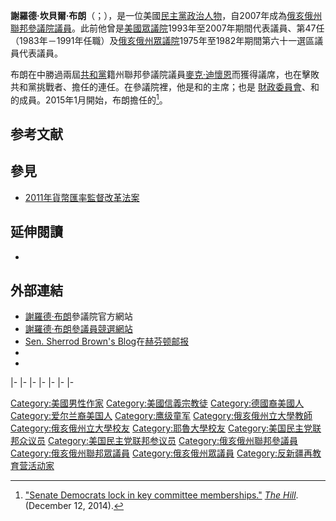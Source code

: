 {{Expand|time=2015-07-29T14:34:06+00:00}}
{{请求翻译|time=2015-07-29T14:34:06+00:00}}
{{Infobox officeholder
|name         = 謝羅德·布朗<br>Sherrod Brown
|image        = Sherrod Brown 117th Congress (2).jpg
|jr/sr        = 聯邦參議員
|state        = [[俄亥俄州|俄亥俄州]]
|alongside    = [[罗伯·波特曼|罗伯·波特曼]]
|term_start   = 2007年1月3日
|term_end     = 
|predecessor  = [[麥克·迪懷恩|麥克·迪懷恩]]
|successor    = 
|office1      = {{le|美國參議院銀行、住房和城市事務委員會|United States Senate Committee on Banking, Housing, and Urban Affairs|參議院銀行委員會}}副主席
|term_start1  = 2015年1月3日
|term_end1    = 
|predecessor1 = [[麥克·柯瑞柏|麥克·柯瑞柏]]
|successor1   = 
|state2       = [[俄亥俄州|俄亥俄州]]
|district2    = {{le|俄亥俄州第十三國會選區|Ohio's 13th congressional district|十三}}
|term_start2  = 1993年1月3日
|term_end2    = 2007年1月3日
|predecessor2 = {{le|唐納德·J·皮斯|Donald J. Pease|唐·皮斯}}
|successor2   = {{le|貝蒂·薩頓|Betty Sutton}}
|office3      = 第47任{{le|俄亥俄州州務卿|Ohio Secretary of State}}
|governor3    = {{le|迪克·塞萊斯特|Dick Celeste}}
|term_start3  = 1983年2月12日
|term_end3    = 1991年1月14日
|predecessor3 = {{le|小安東尼奧·J·切萊布雷澤|Anthony J. Celebrezze Jr|安東尼奧·切萊布雷澤}}
|successor3   = {{le|鮑伯·塔夫脫|Bob Taft}}
|state_house4 = 俄亥俄州
|district4    = 第六十一
|term_start4  = 1975年1月3日
|term_end4    = 1982年12月31日
|predecessor4 = {{le|瓊·道格拉斯|Joan Douglass}}
|successor4   = {{le|弗蘭克·索耶 (俄亥俄州政治人物)|Frank Sawyer (Ohio politician)|弗蘭克·索耶}}
|birth_name   = 謝羅德·坎貝爾·布朗<br>Sherrod Campbell Brown
|birth_date   = {{birth date and age|1952|11|9}}
|birth_place  = {{US}}[[俄亥俄州|俄亥俄州]][[里奇蘭縣_(俄亥俄州)|里奇蘭縣]]{{le|曼斯菲爾 (俄亥俄州)|Mansfield, Ohio|曼斯菲爾}}
|residence    = [[克里夫蘭_(俄亥俄州)|克里夫蘭]]
|death_date   = 
|death_place  = 
|party        = [[民主黨_(美國)|民主黨]]
|spouse       = 勒克·烏摩爾（Larke Ummel）{{small|（1987年離婚）}}<br>{{le|康妮·舒爾茨|Connie Schultz}}
|children     = 艾米莉（Emily）<br>伊麗莎白（Elizabeth）<br>凱特琳（Caitlin）<br>安迪（Andy）
|alma_mater   = [[耶鲁学院|耶鲁学院]]<br>[[俄亥俄州立大学|俄亥俄州立大学]]
|religion     = [[基督教美國信義會|信義宗]]
|signature    = Sherrod Brown (signature).png
|website      = {{URL|http://brown.senate.gov|參議院網站}}
}}

'''謝羅德·坎貝爾·布朗'''（{{lang-en|'''Sherrod Campbell Brown'''}}；{{bd|1952年|11月9日}}），是一位美國[[民主黨_(美國)|民主黨]][[政治人物|政治人物]]，自2007年成為[[俄亥俄州|俄亥俄州]][[美國參議院|聯邦參議院議員]]。此前他曾是[[美國眾議院|美國眾議院]]1993年至2007年期間{{link-en|俄亥俄州第十三國會選區|Ohio's 13th congressional district}}代表議員、第47任{{le|俄亥俄州州務卿|Ohio Secretary of State}}（1983年－1991年任職）及[[俄亥俄州眾議院|俄亥俄州眾議院]]1975年至1982年期間第六十一選區議員代表議員。

布朗在{{le|2006年俄亥俄州美國參議院議員選舉|United States Senate election in Ohio, 2006}}中勝過兩屆[[共和黨_(美國)|共和黨]]籍州聯邦參議院議員[[麥克·迪懷恩|麥克·迪懷恩]]而獲得議席，也在{{le|2012年俄亥俄州美國參議院議員選舉|United States Senate election in Ohio, 2012|2012年}}擊敗共和黨挑戰者、擔任{{le|俄亥俄州司庫|Ohio State Treasurer}}的{{le|喬什·曼德爾|Josh Mandel}}連任。在參議院裡，他是{{le|美國參議院農業部營養、特色農產品、糧食和農業研究小組委員會|United States Senate Agriculture Subcommittee on Nutrition, Specialty Crops, Food and Agricultural Research|飢餓問題、營養和家庭農場農業小組委員會}}和{{le|美國參議院經濟政策銀行小組委員會|United States Senate Banking Subcommittee on Economic Policy|經濟政策銀行小組委員會}}的主席；也是
[[美國參議院財政委員會|財政委員會]]、{{le|美國參議院退伍軍人事務委員會|United States Senate Committee on Veterans' Affairs|退伍軍人事務委員會}}和{{le|美國參議院道德委員會|United States Senate Select Committee on Ethics|道德委員會}}的成員。2015年1月開始，布朗擔任{{le|美國參議院銀行、住房和城市事務委員會|United States Senate Committee on Banking, Housing, and Urban Affairs|銀行、住房和城市事務委員會}}的{{le|少數黨副主席|Ranking Member|民主黨副主席}}<ref>[http://thehill.com/policy/finance/227000-senate-democrats-set-key-committee-memberships "Senate Democrats lock in key committee memberships."] {{Wayback|url=http://thehill.com/policy/finance/227000-senate-democrats-set-key-committee-memberships |date=20150715042538 }} ''[[The_Hill_(newspaper)|The Hill]]''. (December 12, 2014).</ref>。

==参考文献==
{{reflist}}

== 參見 ==

* [[2011年货币汇率监督改革法案|2011年貨幣匯率監督改革法案]]

==延伸閱讀==
*{{CongLinks | congbio = b000944 | ballot = Sherrod_Brown | nndb = 400/000032304 | votesmart = 27018 | govtrack = 400050 | opencong = 400050 | rollcall = 384 | politifact = sherrod-brown | fec = S6OH00163 | opensecrets = N00003535 | assets = sherrod-brown | legistorm = | followthemoney = | ontheissues = Senate/Sherrod_Brown.htm | congress = sherrod-brown/136 | worldcat = lccn-no95-50146 | c-span = sherrodbrown02 | rose = 6642 | imdb = 2414445 | bloomberg = sherrod-brown | nyt = | wsj = | washpo = gIQA3O2w9O }}

==外部連結==
{{Commonscat|Sherrod Brown|謝羅德·布朗}}
*[http://brown.senate.gov/ 謝羅德·布朗]{{Wayback|url=http://brown.senate.gov/ |date=20110721062148 }}參議院官方網站
*[http://www.sherrodbrown.com/ 謝羅德·布朗參議員競選網站]{{Wayback|url=http://www.sherrodbrown.com/ |date=20181031162527 }}
*[http://www.huffingtonpost.com/rep-sherrod-brown/ Sen. Sherrod Brown's Blog]{{Wayback|url=http://www.huffingtonpost.com/rep-sherrod-brown/ |date=20150617063512 }}在[[赫芬顿邮报|赫芬顿邮报]]
*{{Dmoz|Regional/North_America/United_States/Ohio/Government/Federal/US_Senate/Sherrod_Brown_%5BD%5D}}
*{{C-SPAN|Sherrod Brown}}

{{s-start}}
{{s-off}}
{{s-bef|before={{le|小安東尼奧·J·切萊布雷澤|Anthony J. Celebrezze Jr|安東尼奧·切萊布雷澤}}}}
{{s-ttl|title={{le|俄亥俄州州務卿|Ohio Secretary of State}}|years=1983年－1991年}}
{{s-aft|after={{le|鮑伯·塔夫脫|Bob Taft}}}}
|-
{{s-par|us-hs}}
{{s-bef|before={{le|唐納德·J·皮斯|Donald J. Pease|唐·皮斯}}}}
{{s-ttl|title={{link-en|俄亥俄州第十三國會選區|Ohio's 13th congressional district}}<br>{{le|俄亥俄州美國眾議院議員列表|List of United States Representatives from Ohio|眾議院議員}}|years=1993年－2007年}}
{{s-aft|after={{le|貝蒂·薩頓|Betty Sutton}}}}
|-
{{s-ppo}}
{{s-bef|before={{le|特德·塞萊斯特|Ted Celeste}}}}
{{s-ttl|title={{nowrap|[[美國參議員|美國參議員]]{{le|俄亥俄州美國參議院議員列表|List of United States Senators from Ohio|俄亥俄州}}[[民主黨_(美國)|民主黨]]被提名人}}<br>（[[美國參議員類別|第1類]]）|years={{le|2006年俄亥俄州美國參議院議員選舉|United States Senate election in Ohio, 2006|2006年}}、{{le|2012年俄亥俄州美國參議院議員選舉|United States Senate election in Ohio, 2012|2012年}}、{{le|2018年俄亥俄州美國參議院議員選舉|United States Senate election in Ohio, 2018|2018年}}}}
{{s-inc|recent}}
|-
{{s-par|us-sen}}
{{s-bef|before=[[麥克·迪懷恩|麥克·迪懷恩]]}}
{{s-ttl|title={{le|俄亥俄州美國參議院議員列表|List of United States Senators from Ohio|俄亥俄州第1類參議員}}|years=2007年－|alongside=[[喬治·沃伊諾維奇|喬治·沃伊諾維奇]]、[[罗伯·波特曼|罗伯·波特曼]]}}
{{s-inc}}
|-
{{s-bef|before=[[克里斯·史密斯|克里斯·史密斯]]}}
{{s-ttl|title=[[美國國會及行政當局中國委員會|國會中國委員會]]主席|years=2013年–2015年}}
{{s-aft|after=[[克里斯·史密斯|克里斯·史密斯]]}}
|-
{{s-bef|before=[[麥克·柯瑞柏|麥克·柯瑞柏]]}}
{{s-ttl|title={{le|美國參議院銀行、住房和城市事務委員會|United States Senate Committee on Banking, Housing, and Urban Affairs|參議院銀行委員會}}副主席|years=2015年-至今}}
{{s-inc}}
|-
{{s-new|office}}
{{s-ttl|title={{le|美国国会多雇主养恤金计划偿付能力问题联合特设委员会|United States Congress Joint Select Committee on Solvency of Multiemployer Pension Plans|养老金联合委员会}}副主席|years=2018年–2019年}}
{{s-non|reason=职位废除}}
|-
{{s-prec|usa}}
{{s-bef|before=[[伯尼·桑德斯|伯尼·桑德斯]]}}
{{s-ttl|title=[[美國參議員資歷|美國參議員資歷]]|years=第25位}}
{{s-aft|after=[[鮑伯·凱西|鮑伯·凱西]]}}
{{s-end}}

{{Current U.S. Senators}}
{{Authority control}}
{{DEFAULTSORT:Brown, Sherrod}}

[[Category:美國男性作家|Category:美國男性作家]]
[[Category:美國信義宗教徒|Category:美國信義宗教徒]]
[[Category:德國裔美國人|Category:德國裔美國人]]
[[Category:爱尔兰裔美国人|Category:爱尔兰裔美国人]]
[[Category:鹰级童军|Category:鹰级童军]]
[[Category:俄亥俄州立大學教師|Category:俄亥俄州立大學教師]]
[[Category:俄亥俄州立大學校友|Category:俄亥俄州立大學校友]]
[[Category:耶魯大學校友|Category:耶魯大學校友]]
[[Category:美国民主党联邦众议员|Category:美国民主党联邦众议员]]
[[Category:美国民主党联邦参议员|Category:美国民主党联邦参议员]]
[[Category:俄亥俄州聯邦參議員|Category:俄亥俄州聯邦參議員]]
[[Category:俄亥俄州聯邦眾議員|Category:俄亥俄州聯邦眾議員]]
[[Category:俄亥俄州眾議員|Category:俄亥俄州眾議員]]
[[Category:反新疆再教育营活动家|Category:反新疆再教育营活动家]]